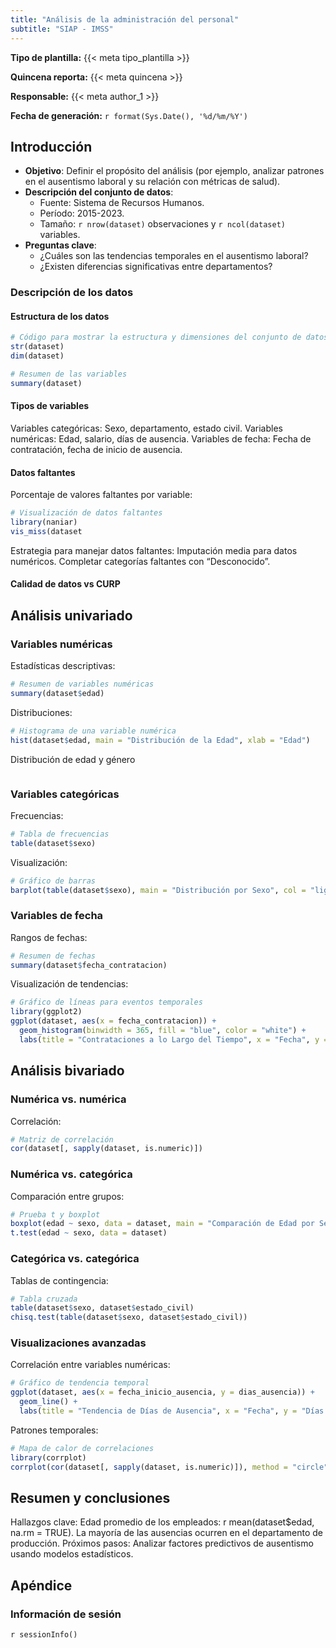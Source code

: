 ```yaml
---
title: "Análisis de la administración del personal"
subtitle: "SIAP - IMSS"
---
```


**Tipo de plantilla:** {{< meta tipo_plantilla >}}

**Quincena reporta:** {{< meta quincena >}}

**Responsable:** {{< meta author_1 >}}

**Fecha de generación:** `r format(Sys.Date(), '%d/%m/%Y')`



## Introducción

- **Objetivo**: Definir el propósito del análisis (por ejemplo, analizar patrones en el ausentismo laboral y su relación con métricas de salud).
- **Descripción del conjunto de datos**: 
  - Fuente: Sistema de Recursos Humanos.
  - Período: 2015-2023.
  - Tamaño: `r nrow(dataset)` observaciones y `r ncol(dataset)` variables.
- **Preguntas clave**: 
  - ¿Cuáles son las tendencias temporales en el ausentismo laboral?
  - ¿Existen diferencias significativas entre departamentos?


### Descripción de los datos

#### Estructura de los datos
```r
# Código para mostrar la estructura y dimensiones del conjunto de datos
str(dataset)
dim(dataset)

# Resumen de las variables
summary(dataset)
```

#### Tipos de variables

Variables categóricas: Sexo, departamento, estado civil.
Variables numéricas: Edad, salario, días de ausencia.
Variables de fecha: Fecha de contratación, fecha de inicio de ausencia.


#### Datos faltantes

Porcentaje de valores faltantes por variable:

```r
# Visualización de datos faltantes
library(naniar)
vis_miss(dataset
```


Estrategia para manejar datos faltantes:
Imputación media para datos numéricos.
Completar categorías faltantes con "Desconocido".

#### Calidad de datos vs CURP



## Análisis univariado

### Variables numéricas

Estadísticas descriptivas:
```r
# Resumen de variables numéricas
summary(dataset$edad)
```

Distribuciones:
```r
# Histograma de una variable numérica
hist(dataset$edad, main = "Distribución de la Edad", xlab = "Edad")
```


Distribución de edad y género
```r

```


### Variables categóricas

Frecuencias:
```r
# Tabla de frecuencias
table(dataset$sexo)
```


Visualización:
```r
# Gráfico de barras
barplot(table(dataset$sexo), main = "Distribución por Sexo", col = "lightblue")
```



### Variables de fecha

Rangos de fechas:
```r
# Resumen de fechas
summary(dataset$fecha_contratacion)
```

Visualización de tendencias:
```r
# Gráfico de líneas para eventos temporales
library(ggplot2)
ggplot(dataset, aes(x = fecha_contratacion)) +
  geom_histogram(binwidth = 365, fill = "blue", color = "white") +
  labs(title = "Contrataciones a lo Largo del Tiempo", x = "Fecha", y = "Conteo")
```

## Análisis bivariado

### Numérica vs. numérica

Correlación:
```r
# Matriz de correlación
cor(dataset[, sapply(dataset, is.numeric)])
```


### Numérica vs. categórica

Comparación entre grupos:
```r
# Prueba t y boxplot
boxplot(edad ~ sexo, data = dataset, main = "Comparación de Edad por Sexo")
t.test(edad ~ sexo, data = dataset)
```

### Categórica vs. categórica

Tablas de contingencia:
```r
# Tabla cruzada
table(dataset$sexo, dataset$estado_civil)
chisq.test(table(dataset$sexo, dataset$estado_civil))
```

### Visualizaciones avanzadas

Correlación entre variables numéricas:
```r
# Gráfico de tendencia temporal
ggplot(dataset, aes(x = fecha_inicio_ausencia, y = dias_ausencia)) +
  geom_line() +
  labs(title = "Tendencia de Días de Ausencia", x = "Fecha", y = "Días de Ausencia")
```

Patrones temporales:
```r
# Mapa de calor de correlaciones
library(corrplot)
corrplot(cor(dataset[, sapply(dataset, is.numeric)]), method = "circle")
```


## Resumen y conclusiones

Hallazgos clave:
Edad promedio de los empleados: r mean(dataset$edad, na.rm = TRUE).
La mayoría de las ausencias ocurren en el departamento de producción.
Próximos pasos:
Analizar factores predictivos de ausentismo usando modelos estadísticos.

## Apéndice

### Información de sesión

`r sessionInfo()`

